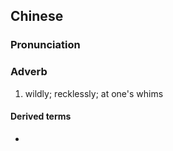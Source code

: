 {{also|乱咁}}
==Chinese==
{{zh-forms|s=乱咁}}

===Pronunciation===
{{zh-pron
|c=lyun6 gam3,lyun6-2 gam3
|cat=adv
}}

===Adverb===
{{zh-adv}}

# {{lb|zh|Cantonese}} wildly; recklessly; at one's whims
#: {{zh-x|亂咁 走|run around '''wildly'''|C}}
#: {{zh-x|亂咁 使錢{cin4-2}|'''recklessly''' waste money|C}}

====Derived terms====
* {{zh-l|亂咁舂}}